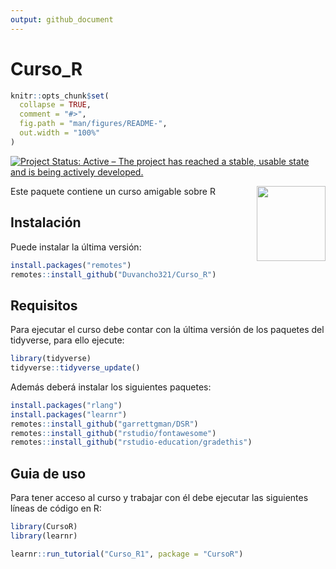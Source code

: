 ```yaml
---
output: github_document
---
```


Curso_R
=====

<!-- README.md is generated from README.Rmd. Please edit that file -->

```r
knitr::opts_chunk$set(
  collapse = TRUE,
  comment = "#>",
  fig.path = "man/figures/README-",
  out.width = "100%"
)
```

[![Project Status: Active – The project has reached a stable, usable state and is being actively developed.](https://www.repostatus.org/badges/latest/active.svg)](https://www.repostatus.org/#active)

Este paquete contiene un curso amigable sobre R <img src="https://raw.githubusercontent.com/Leo4Luffy/Un_curso_amigable_sobre_R/master/images/Mi_practica-octocat.png" align="right" width="110" height="120" />





## Instalación

Puede instalar la última versión:

``` r
install.packages("remotes")
remotes::install_github("Duvancho321/Curso_R")
```

## Requisitos

Para ejecutar el curso debe contar con la última versión de los paquetes del tidyverse, para ello ejecute:

``` r
library(tidyverse)
tidyverse::tidyverse_update()
```

Además deberá instalar los siguientes paquetes:

``` r
install.packages("rlang")
install.packages("learnr")
remotes::install_github("garrettgman/DSR")
remotes::install_github("rstudio/fontawesome")
remotes::install_github("rstudio-education/gradethis")
```

## Guia de uso

Para tener acceso al curso y trabajar con él debe ejecutar las siguientes líneas de código en R:

``` r
library(CursoR)
library(learnr)
```

``` r
learnr::run_tutorial("Curso_R1", package = "CursoR")
```

